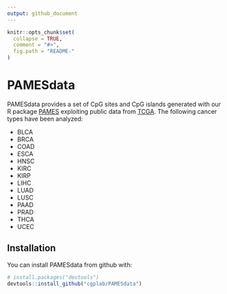 ```yaml
---
output: github_document
---
```


<!-- README.md is generated from README.Rmd. Please edit that file -->

```r
knitr::opts_chunk$set(
  collapse = TRUE,
  comment = "#>",
  fig.path = "README-"
)
```

# PAMESdata
PAMESdata provides a set of CpG sites and CpG islands generated with our
R package [PAMES](https://github.com/cgplab/PAMESdata) exploiting
public data from [TCGA](https://portal.gdc.cancer.gov/).
The following cancer types have been analyzed:

* BLCA
* BRCA
* COAD
* ESCA
* HNSC
* KIRC
* KIRP
* LIHC
* LUAD
* LUSC
* PAAD
* PRAD
* THCA
* UCEC


## Installation

You can install PAMESdata from github with:

```r
# install.packages("devtools")
devtools::install_github("cgplab/PAMESdata")
```
